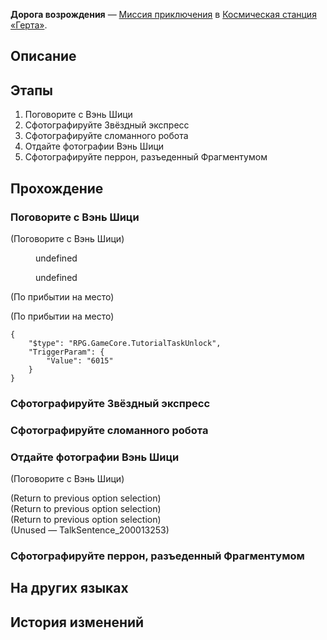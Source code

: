 {{Дополнить|Диалоги.}}
{{Миссия Инфобокс
|id              = 2000132
|Название        = 
|Изображение     = Миссия Освоения Дорога возрождения.png
|Тип             = Миссия приключения
|События         = 
|Глава           = 
|Условия         = Завершена [[Миссия приключения]] ''[[Дорога возрождения]]''
|Персонажи       = Вэнь Шици; Первопроходец
|СтартЛокация    = [[Космическая станция «Герта»]] — [[Главная контрольная зона]]
|Локации         = Главная контрольная зона
|Предыдущая      = 
|Следующая       = 
|Награды         = Опыт Освоения*100; Звёздный нефрит*30; Журнал приключений*2; Гертаreum*50; Кредиты*4 000
}}
'''Дорога возрождения''' — [[Миссия приключения]] в [[Космическая станция «Герта»]].

==Описание==
{{Описание|<!--официальное описание из Перекрёстка судеб-->}}

==Этапы==
# Поговорите с Вэнь Шици
# Сфотографируйте Звёздный экспресс
# Сфотографируйте сломанного робота
# Отдайте фотографии Вэнь Шици
# Сфотографируйте перрон, разъеденный Фрагментумом

==Прохождение==
{{Дополнить}}


===Поговорите с Вэнь Шици===
{{Описание миссии|локация=Главная контрольная зона|Ремонт космической станции везде идёт ровным ходом: и в Базовой зоне, и на перроне.<br />Несколько исследователей столкнулись с определёнными трудностями. Узнайте у них, что случилось.}}
{{Диалог Начало}}

;(Поговорите с Вэнь Шици)
<!--Unknown TalkSentence: 200013201-->
<!--Unknown TalkSentence: 200013202-->
:{{Диалог|Стрелка}} undefined
:{{Диалог|Стрелка}} undefined
<!--Unknown TalkSentence: 200013204-->
<!--Unknown TalkSentence: 200013207-->
<!--Unknown TalkSentence: 200013208-->
<!--Unknown TalkSentence: 200013209-->
<!--Unknown TalkSentence: 200013210-->
<!--Unknown TalkSentence: 200013211-->
;(По прибытии на место)

;(По прибытии на место)
<pre>{
	"$type": "RPG.GameCore.TutorialTaskUnlock",
	"TriggerParam": {
		"Value": "6015"
	}
}</pre>
{{Диалог Конец}}

===Сфотографируйте Звёздный экспресс===
{{Описание миссии|локация=Зона поддержки|КММ поручила Вэнь Шици из Отдела прикладных искусств оценить размер повреждений на космической станции.<br />Он попросил вас сфотографировать разное имущество на перроне. Попробуйте сфотографировать Звёздный экспресс.}}
{{Диалог Начало}}

{{Диалог Конец}}

===Сфотографируйте сломанного робота===
{{Описание миссии|локация=Зона поддержки|КММ поручила Вэнь Шици из Отдела прикладных искусств оценить размер повреждений на космической станции.<br />Он попросил вас сфотографировать разное имущество на перроне. Попробуйте сфотографировать сломанного робота.}}
{{Диалог Начало}}

{{Диалог Конец}}

===Отдайте фотографии Вэнь Шици===
{{Описание миссии|локация=Главная контрольная зона|Вы выполнили задание Вэнь Шици, теперь надо отдать ему фотографии повреждённого имущества на перроне.}}
{{Диалог Начало}}

;(Поговорите с Вэнь Шици)
<!--Unknown TalkSentence: 200013251-->
;(Return to previous option selection)
;(Return to previous option selection)
;(Return to previous option selection)
;(Unused &mdash; TalkSentence_200013253)
<!--Unknown TalkSentence: 200013253-->
:<!--Unknown TalkSentence: 200013254-->
:<!--Unknown TalkSentence: 200013255-->
{{Диалог Конец}}

===Сфотографируйте перрон, разъеденный Фрагментумом===
{{Описание миссии|локация=Зона поддержки|КММ поручила Вэнь Шици из Отдела прикладных искусств оценить размер повреждений на космической станции.<br />Он попросил вас сфотографировать разное имущество на перроне. Сфотографируйте перрон, разъеденный Фрагментумом.}}
{{Диалог Начало}}

{{Диалог Конец}}

==На других языках==
{{На других языках
|en   = Road to Revival
|zhs  = 复兴之路
|zht  = 復興之路
|ja   = 復興の路
|ko   = 부흥의 길
|es   = El camino del renacimiento
|fr   = La route vers la renaissance
|ru   = Дорога возрождения
|th   = เส้นทางแห่งความรุ่งเรือง
|vi   = Con Đường Phục Hưng
|de   = Weg zur Wiederbelebung
|id   = Jalan Kebangkitan
|pt   = Estrada para o Renascimento
}}

==История изменений==
{{История изменений|2.7}}
